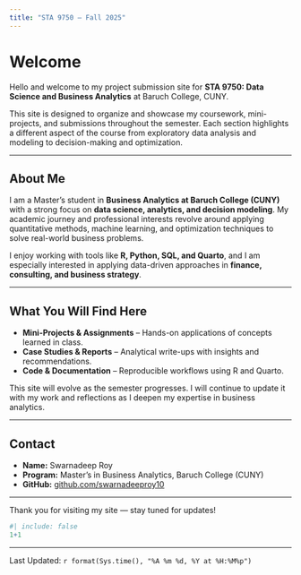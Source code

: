```yaml
---
title: "STA 9750 – Fall 2025"
---
```


# Welcome

Hello and welcome to my project submission site for **STA 9750: Data Science and Business Analytics** at Baruch College, CUNY.  

This site is designed to organize and showcase my coursework, mini-projects, and submissions throughout the semester. Each section highlights a different aspect of the course from exploratory data analysis and modeling to decision-making and optimization.  

---

## About Me

I am a Master’s student in **Business Analytics at Baruch College (CUNY)** with a strong focus on **data science, analytics, and decision modeling**. My academic journey and professional interests revolve around applying quantitative methods, machine learning, and optimization techniques to solve real-world business problems.  

I enjoy working with tools like **R, Python, SQL, and Quarto**, and I am especially interested in applying data-driven approaches in **finance, consulting, and business strategy**.  

---

## What You Will Find Here

- **Mini-Projects & Assignments** – Hands-on applications of concepts learned in class.  
- **Case Studies & Reports** – Analytical write-ups with insights and recommendations.  
- **Code & Documentation** – Reproducible workflows using R and Quarto.  

This site will evolve as the semester progresses. I will continue to update it with my work and reflections as I deepen my expertise in business analytics.  

---

## Contact

- **Name:** Swarnadeep Roy  
- **Program:** Master’s in Business Analytics, Baruch College (CUNY)  
- **GitHub:** [github.com/swarnadeeproy10](https://github.com/swarnadeeproy10)  

---

Thank you for visiting my site — stay tuned for updates!

```r
#| include: false
1+1
```
--------------
Last Updated: `r format(Sys.time(), "%A %m %d, %Y at %H:%M%p")`